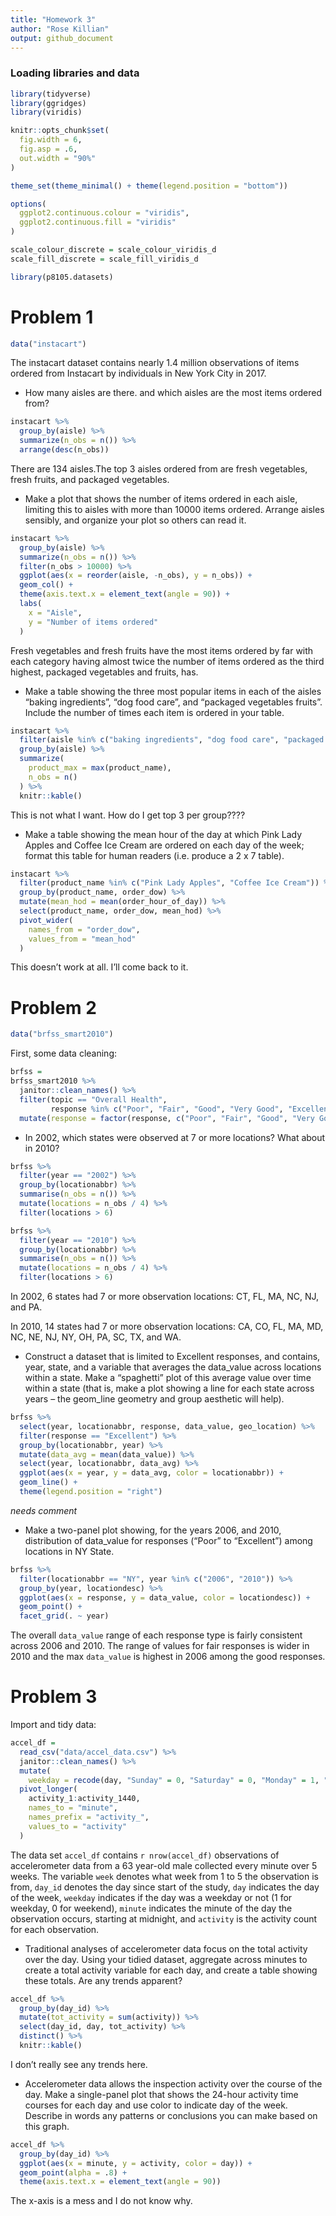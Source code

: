 ```yaml
---
title: "Homework 3"
author: "Rose Killian"
output: github_document
---
```


### Loading libraries and data

```r
library(tidyverse)
library(ggridges)
library(viridis)

knitr::opts_chunk$set(
  fig.width = 6,
  fig.asp = .6,
  out.width = "90%"
)

theme_set(theme_minimal() + theme(legend.position = "bottom"))

options(
  ggplot2.continuous.colour = "viridis",
  ggplot2.continuous.fill = "viridis"
)

scale_colour_discrete = scale_colour_viridis_d
scale_fill_discrete = scale_fill_viridis_d

library(p8105.datasets)

```

# Problem 1
```r
data("instacart")
```

The instacart dataset contains nearly 1.4 million observations of items ordered from Instacart by individuals in New York City in 2017.

* How many aisles are there. and which aisles are the most items ordered from?

```r
instacart %>% 
  group_by(aisle) %>% 
  summarize(n_obs = n()) %>% 
  arrange(desc(n_obs))
```

There are 134 aisles.The top 3 aisles ordered from are fresh vegetables, fresh fruits, and packaged vegetables.


* Make a plot that shows the number of items ordered in each aisle, limiting this to aisles with more than 10000 items ordered. Arrange aisles sensibly, and organize your plot so others can read it.

```r
instacart %>% 
  group_by(aisle) %>% 
  summarize(n_obs = n()) %>% 
  filter(n_obs > 10000) %>% 
  ggplot(aes(x = reorder(aisle, -n_obs), y = n_obs)) +
  geom_col() + 
  theme(axis.text.x = element_text(angle = 90)) +
  labs(
    x = "Aisle",
    y = "Number of items ordered"
  )
```

Fresh vegetables and fresh fruits have the most items ordered by far with each category having almost twice the number of items ordered as the third highest, packaged vegetables and fruits, has. 

* Make a table showing the three most popular items in each of the aisles “baking ingredients”, “dog food care”, and “packaged vegetables fruits”. Include the number of times each item is ordered in your table.

```r
instacart %>% 
  filter(aisle %in% c("baking ingredients", "dog food care", "packaged vegetables fruits")) %>%
  group_by(aisle) %>%
  summarize(
    product_max = max(product_name),
    n_obs = n()
  ) %>% 
  knitr::kable()
```

This is not what I want. How do I get top 3 per group????

* Make a table showing the mean hour of the day at which Pink Lady Apples and Coffee Ice Cream are ordered on each day of the week; format this table for human readers (i.e. produce a 2 x 7 table).

```r
instacart %>% 
  filter(product_name %in% c("Pink Lady Apples", "Coffee Ice Cream")) %>% 
  group_by(product_name, order_dow) %>% 
  mutate(mean_hod = mean(order_hour_of_day)) %>% 
  select(product_name, order_dow, mean_hod) %>% 
  pivot_wider(
    names_from = "order_dow",
    values_from = "mean_hod"
  )
```

This doesn't work at all. I'll come back to it.



# Problem 2

```r
data("brfss_smart2010")
```

First, some data cleaning:

```r
brfss = 
brfss_smart2010 %>% 
  janitor::clean_names() %>% 
  filter(topic == "Overall Health",
         response %in% c("Poor", "Fair", "Good", "Very Good", "Excellent")) %>% 
  mutate(response = factor(response, c("Poor", "Fair", "Good", "Very Good", "Excellent")))
```

* In 2002, which states were observed at 7 or more locations? What about in 2010?

```r
brfss %>%
  filter(year == "2002") %>% 
  group_by(locationabbr) %>% 
  summarise(n_obs = n()) %>% 
  mutate(locations = n_obs / 4) %>% 
  filter(locations > 6)

brfss %>%
  filter(year == "2010") %>% 
  group_by(locationabbr) %>% 
  summarise(n_obs = n()) %>% 
  mutate(locations = n_obs / 4) %>% 
  filter(locations > 6)
```

In 2002, 6 states had 7 or more observation locations: CT, FL, MA, NC, NJ, and PA.

In 2010, 14 states had 7 or more observation locations: CA, CO, FL, MA, MD, NC, NE, NJ, NY, OH, PA, SC, TX, and WA.

* Construct a dataset that is limited to Excellent responses, and contains, year, state, and a variable that averages the data_value across locations within a state. Make a “spaghetti” plot of this average value over time within a state (that is, make a plot showing a line for each state across years – the geom_line geometry and group aesthetic will help).

```r
brfss %>% 
  select(year, locationabbr, response, data_value, geo_location) %>% 
  filter(response == "Excellent") %>% 
  group_by(locationabbr, year) %>% 
  mutate(data_avg = mean(data_value)) %>% 
  select(year, locationabbr, data_avg) %>% 
  ggplot(aes(x = year, y = data_avg, color = locationabbr)) +
  geom_line() +
  theme(legend.position = "right")
```

*needs comment*

* Make a two-panel plot showing, for the years 2006, and 2010, distribution of data_value for responses (“Poor” to “Excellent”) among locations in NY State.

```r
brfss %>% 
  filter(locationabbr == "NY", year %in% c("2006", "2010")) %>% 
  group_by(year, locationdesc) %>% 
  ggplot(aes(x = response, y = data_value, color = locationdesc)) +
  geom_point() +
  facet_grid(. ~ year)
```

The overall `data_value` range of each response type is fairly consistent across 2006 and 2010. The range of values for fair responses is wider in 2010 and the max `data_value` is highest in 2006 among the good responses.

# Problem 3

Import and tidy data:
```r
accel_df = 
  read_csv("data/accel_data.csv") %>% 
  janitor::clean_names() %>% 
  mutate(
    weekday = recode(day, "Sunday" = 0, "Saturday" = 0, "Monday" = 1, "Tuesday" = 1, "Wednesday" = 1, "Thursday" = 1, "Friday" = 1)) %>% 
  pivot_longer(
    activity_1:activity_1440,
    names_to = "minute",
    names_prefix = "activity_",
    values_to = "activity"
  )
```
The data set `accel_df` contains `r nrow(accel_df)` observations of accelerometer data from a 63 year-old male collected every minute over 5 weeks. The variable `week` denotes what week from 1 to 5 the observation is from, `day_id` denotes the day since start of the study, `day` indicates the day of the week, `weekday` indicates if the day was a weekday or not (1 for weekday, 0 for weekend), `minute` indicates the minute of the day the observation occurs, starting at midnight, and `activity` is the activity count for each observation.

* Traditional analyses of accelerometer data focus on the total activity over the day. Using your tidied dataset, aggregate across minutes to create a total activity variable for each day, and create a table showing these totals. Are any trends apparent?

```r
accel_df %>% 
  group_by(day_id) %>% 
  mutate(tot_activity = sum(activity)) %>% 
  select(day_id, day, tot_activity) %>% 
  distinct() %>% 
  knitr::kable()
```

I don't really see any trends here.

* Accelerometer data allows the inspection activity over the course of the day. Make a single-panel plot that shows the 24-hour activity time courses for each day and use color to indicate day of the week. Describe in words any patterns or conclusions you can make based on this graph.

```r
accel_df %>% 
  group_by(day_id) %>% 
  ggplot(aes(x = minute, y = activity, color = day)) +
  geom_point(alpha = .8) +
  theme(axis.text.x = element_text(angle = 90))
```

The x-axis is a mess and I do not know why.